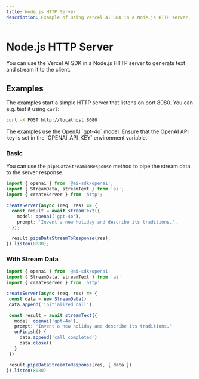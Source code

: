 ```yaml
---
title: Node.js HTTP Server
description: Example of using Vercel AI SDK in a Node.js HTTP server.
---
```


# Node.js HTTP Server

You can use the Vercel AI SDK in a Node.js HTTP server to generate text and stream it to the client.

## Examples

The examples start a simple HTTP server that listens on port 8080. You can e.g. test it using `curl`:

```bash
curl -X POST http://localhost:8080
```

<Note>
  The examples use the OpenAI `gpt-4o` model. Ensure that the OpenAI API key is
  set in the `OPENAI_API_KEY` environment variable.
</Note>

### Basic

You can use the `pipeDataStreamToResponse` method to pipe the stream data to the server response.

```ts file='index.ts'
import { openai } from '@ai-sdk/openai';
import { StreamData, streamText } from 'ai';
import { createServer } from 'http';

createServer(async (req, res) => {
  const result = await streamText({
    model: openai('gpt-4o'),
    prompt: 'Invent a new holiday and describe its traditions.',
  });

  result.pipeDataStreamToResponse(res);
}).listen(8080);
```

### With Stream Data

```ts file='index.ts' highlight="6-7,12-15,18"
import { openai } from '@ai-sdk/openai'
import { StreamData, streamText } from 'ai'
import { createServer } from 'http'

createServer(async (req, res) => {
 const data = new StreamData()
 data.append('initialized call')

 const result = await streamText({
   model: openai('gpt-4o'),
   prompt: 'Invent a new holiday and describe its traditions.'
   onFinish() {
     data.append('call completed')
     data.close()
   }
 })

 result.pipeDataStreamToResponse(res, { data })
}).listen(8080)
```

